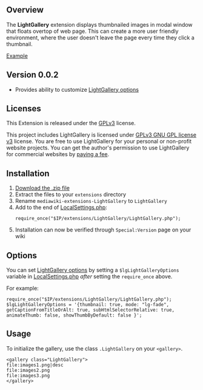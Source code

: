 == Overview ==

The '''LightGallery''' extension displays thumbnailed images in modal window that floats overtop of web page. This can create a more user friendly environment, where the user doesn't leave the page every time they click a thumbnail.

[https://ru.ironharvest.ru/Якуб_Розальски Example]

== Version 0.0.2 ==
* Provides ability to customize [https://sachinchoolur.github.io/lightGallery/docs/ LightGallery options]

== Licenses ==
This Extension is released under the [http://www.gnu.org/licenses/gpl.html GPLv3] license.

This project includes LightGallery is licensed under [http://www.gnu.org/licenses/gpl.html GPLv3 GNU GPL license v3] license.
You are free to use LightGallery for your personal or non-profit website projects.
You can get the author's permission to use LightGallery for commercial websites by [https://sachinchoolur.github.io/lightGallery/docs/license.html paying a fee].

== Installation ==
# [https://github.com/soljdev/mediawiki-extensions-LightGallery/archive/master.zip Download the .zip file]
# Extract the files to your <code>extensions</code> directory
# Rename <code>mediawiki-extensions-LightGallery</code> to <code>LightGallery</code>
# Add to the end of [http://www.mediawiki.org/wiki/Manual:LocalSettings.php LocalSettings.php]: <pre>require_once("$IP/extensions/LightGallery/LightGallery.php");</pre>
# Installation can now be verified through <code>Special:Version</code> page on your wiki

== Options ==
You can set [https://sachinchoolur.github.io/lightGallery/docs/ LightGallery options] by setting a <code>$lgLightGalleryOptions</code> variable in [http://www.mediawiki.org/wiki/Manual:LocalSettings.php LocalSettings.php] ''after'' setting the <code>require_once</code> above.

For example:

<pre>require_once("$IP/extensions/LightGallery/LightGallery.php");
$lgLightGalleryOptions = '{thumbnail: true, mode: "lg-fade", getCaptionFromTitleOrAlt: true, subHtmlSelectorRelative: true, animateThumb: false, showThumbByDefault: false }';</pre>

== Usage ==
To initialize the gallery, use the class <code>.LightGallery</code> on your <code>&lt;gallery&gt;</code>.

<pre>
<gallery class="LightGallery">
file:images1.png|desc
file:images2.png
file:images3.png
</gallery>
</pre>
